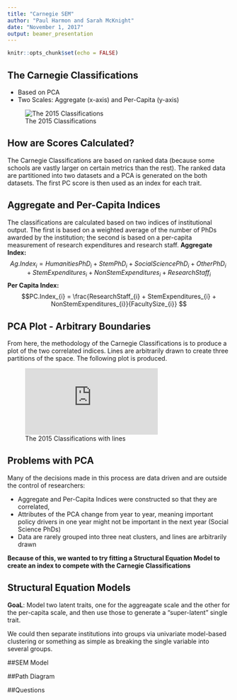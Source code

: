 ```yaml
---
title: "Carnegie SEM"
author: "Paul Harmon and Sarah McKnight"
date: "November 1, 2017"
output: beamer_presentation
---
```


```r
knitr::opts_chunk$set(echo = FALSE)
```

## The Carnegie Classifications

- Based on PCA
- Two Scales: Aggregate (x-axis) and Per-Capita (y-axis)

![The 2015 Classifications]()

## How are Scores Calculated?
The Carnegie Classifications are based on ranked data (because some schools are vastly larger on certain metrics than the rest). The ranked data are partitioned into two datasets and a PCA is generated on the both datasets. The first PC score is then used as an index for each trait. 

## Aggregate and Per-Capita Indices

The classifications are calculated based on two indices of institutional output. The first is based on a weighted average of the number of PhDs awarded by the institution; the second is based on a per-capita measurement of research expenditures and research staff. 
__Aggregate Index:__
$$Ag.Index_{i}  = HumanitiesPhD_{i} + StemPhD_{i} + SocialSciencePhD_{i} + OtherPhD_{i}  + StemExpenditures_{i} + NonStemExpenditures_{i} + ResearchStaff_{i} $$ 
__Per Capita Index:__ 
$$PC.Index_{i} = \frac{ResearchStaff_{i} + StemExpenditures_{i} + NonStemExpenditures_{i}}{FacultySize_{i}} $$ 


## PCA Plot - Arbitrary Boundaries

From here, the methodology of the Carnegie Classifications is to produce a plot of the two correlated indices. Lines are arbitrarily drawn to create three partitions of the space. The following plot is produced. 

![The 2015 Classifications with lines](https://github.com/paulharmongj/Writing-Project/Carnegie Classifications/Presentation_for_writing_maybe_files/figure-beamer/unstandardized scores-1.pdf)

## Problems with PCA
Many of the decisions made in this process are data driven and are outside the control of researchers:

+ Aggregate and Per-Capita Indices were constructed so that they are correlated, 
+ Attributes of the PCA change from year to year, meaning important policy drivers in one year might not be important in the next year (Social Science PhDs) 
+ Data are rarely grouped into three neat clusters, and lines are arbitrarily drawn 

__Because of this, we wanted to try fitting a Structural Equation Model to create an index to compete with the Carnegie Classifications__

## Structural Equation Models
__GoaL__: Model two latent traits, one for the aggreagate scale and the other for the per-capita scale, and then use those to generate a "super-latent" single trait. 

We could then separate institutions into groups via univariate model-based clustering or something as simple as breaking the single variable into several groups. 

##SEM Model



##Path Diagram

##Questions



